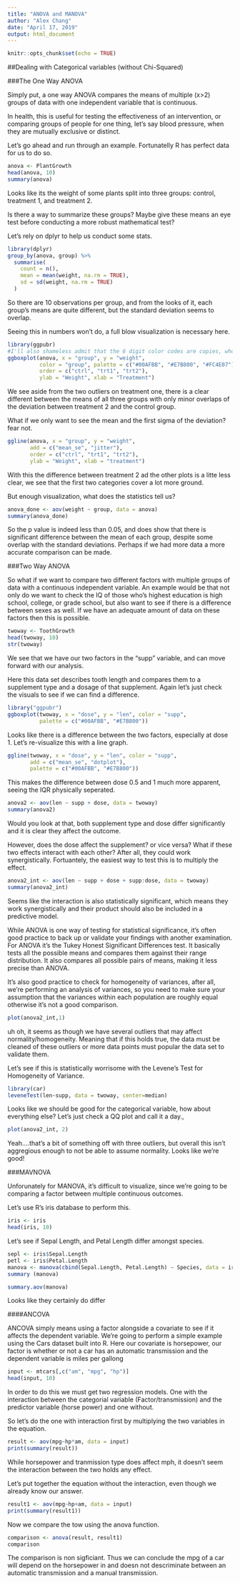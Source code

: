 ```yaml
---
title: "ANOVA and MANOVA"
author: "Alex Chang"
date: "April 17, 2019"
output: html_document
---
```


```r
knitr::opts_chunk$set(echo = TRUE)
```


##Dealing with Categorical variables (without Chi-Squared)

###The One Way ANOVA 

Simply put, a one way ANOVA compares the means of multiple (x>2) groups of data with one independent variable that is continuous.  

In health, this is useful for testing the effectiveness of an intervention, or comparing groups of people for one thing, let's say blood pressure, when they are mutually exclusive or distinct.  

Let's go ahead and run through an example.  Fortunatelly R has perfect data for us to do so. 
```r
anova <- PlantGrowth
head(anova, 10)
summary(anova)
```

Looks like its the weight of some plants split into three groups: control, treatment 1, and treatment 2.  

Is there a way to summarize these groups?  Maybe give these means an eye test before conducting a more robust mathematical test?  

Let's rely on dplyr to help us conduct some stats. 
```r
library(dplyr)
group_by(anova, group) %>%
  summarise(
    count = n(),
    mean = mean(weight, na.rm = TRUE),
    sd = sd(weight, na.rm = TRUE)
  )
```

So there are 10 observations per group, and from the looks of it, each group's means are quite different, but the standard deviation seems to overlap.  

Seeing this in numbers won't do, a full blow visualization is necessary here. 

```r
library(ggpubr)
#I'll also shameless admit that the 6 digit color codes are copies, who has time to fish out those colors anyway? 
ggboxplot(anova, x = "group", y = "weight",
          color = "group", palette = c("#00AFBB", "#E7B800", "#FC4E07"),
          order = c("ctrl", "trt1", "trt2"),
          ylab = "Weight", xlab = "Treatment")
```

We see aside from the two outliers on treatment one, there is a clear different between the means of all three groups with only minor overlaps of the deviation between treatment 2 and the control group.  

What if we only want to see the mean and the first sigma of the deviation?  fear not. 

```r
ggline(anova, x = "group", y = "weight",
       add = c("mean_se", "jitter"),
       order = c("ctrl", "trt1", "trt2"),
       ylab = "Weight", xlab = "treatment")
```

With this the difference between treatment 2 ad the other plots is a litte less clear, we see that the first two categories cover a lot more ground.  

But enough visualization, what does the statistics tell us? 

```r
anova_done <- aov(weight ~ group, data = anova)
summary(anova_done)
```

So the p value is indeed less than 0.05, and does show that there is significant difference between the mean of each group, despite some overlap with the standard deviations.  Perhaps if we had more data a more accurate comparison can be made.  


###Two Way ANOVA 

So what if we want to compare two different factors with multiple groups of data with a continuous independent variable.  An example would be that not only do we want to check the IQ of those who's highest education is high school, college, or grade school, but also want to see if there is a difference between sexes as well.  If we have an adequate amount of data on these factors then this is possible.  


```r
twoway <- ToothGrowth
head(twoway, 10)
str(twoway)
```

We see that we have our two factors in the "supp" variable, and can move forward with our analysis. 

Here this data set describes tooth length and compares them to a supplement type and a dosage of that supplement.  Again let's just check the visuals to see if we can find a difference. 

```r
library("ggpubr")
ggboxplot(twoway, x = "dose", y = "len", color = "supp",
          palette = c("#00AFBB", "#E7B800"))
```

Looks like there is a difference between the two factors, especially at dose 1.  Let's re-visualize this with a line graph. 

```r
ggline(twoway, x = "dose", y = "len", color = "supp",
       add = c("mean_se", "dotplot"),
       palette = c("#00AFBB", "#E7B800"))
```

This makes the difference between dose 0.5 and 1 much more apparent, seeing the IQR physically seperated.  

```r
anova2 <- aov(len ~ supp + dose, data = twoway)
summary(anova2)
```

Would you look at that, both supplement type and dose differ significantly and it is clear they affect the outcome.  

However, does the dose affect the supplement? or vice versa?  What if these two effects interact with each other?   After all, they could work synergistically.  Fortuantely, the easiest way to test this is to multiply the effect.  

```r
anova2_int <- aov(len ~ supp + dose + supp:dose, data = twoway)
summary(anova2_int)
```

Seems like the interaction is also statistically significant, which means they work synergistically and their product should also be included in a predictive model.  

While ANOVA is one way of testing for statistical significance, it's often good practice to back up or validate your findings with another examination.  For ANOVA it's the Tukey Honest Significant Differences test.  It basically tests all the possible means and compares them against their range distribution.  It also compares all possible pairs of means, making it less precise than ANOVA.  



It's also good practice to check for homogeneity of variances, after all, we're performing an analysis of variances, so you need to make sure your assumption that the variances within each population are roughly equal otherwise it's not a good comparison.  

```r
plot(anova2_int,1)
```
uh oh, it seems as though we have several outliers that may affect normality/homogeneity.  Meaning that if this holds true, the data must be cleaned of these outliers or more data points must popular the data set to validate them.  

Let's see if this is statistically worrisome with the Levene's Test for Homogeneity of Variance. 


```r
library(car)
leveneTest(len~supp, data = twoway, center=median)
```


Looks like we should be good for the categorical variable, how about everything else?  Let's just check a QQ plot and call it a day., 

```r
plot(anova2_int, 2)
```
Yeah....that's a bit of something off with three outliers, but overall this isn't aggregious enough to not be able to assume normality.  Looks like we're good!  

###MAVNOVA

Unforunately for MANOVA, it's difficult to visualize, since we're going to be comparing a factor between multiple continuous outcomes.  

Let's use R's iris database to perform this.  

```r
iris <- iris
head(iris, 10)
```

Let's see if Sepal Length, and Petal Length differ amongst species.  

```r
sepl <- iris$Sepal.Length
petl <- iris$Petal.Length
manova <- manova(cbind(Sepal.Length, Petal.Length) ~ Species, data = iris)
summary (manova)
```

```r
summary.aov(manova)
```

Looks like they certainly do differ  



####ANCOVA 

ANCOVA simply means using a factor alongside a covariate to see if it affects the dependent variable.  We're going to perform a simple example using the Cars dataset built into R.  Here our covariate is horsepower, our factor is whether or not a car has an automatic transmission and the dependent variable is miles per gallong 

```r
input <- mtcars[,c("am", "mpg", "hp")]
head(input, 10)
```

In order to do this we must get two regression models. One with the interaction between the categorial variable (Factor/transmission) and the predictor variable (horse power) and one without. 

So let's do the one with interaction first by multiplying the two variables in the equation. 

```r
result <- aov(mpg~hp*am, data = input)
print(summary(result))
```

While horsepower and tranmission type does affect mph, it doesn't seem the interaction between the two holds any effect.  

Let's put together the equation without the interaction, even though we already know our answer.  

```r
result1 <- aov(mpg~hp+am, data = input)
print(summary(result1))
```

Now we compare the tow using the anova function. 

```r
comparison <- anova(result, result1)
comparison
```

The comparison is non sigficiant.  Thus we can conclude the mpg of a car will depend on the horsepower in and doesn not descriminate between an automatic transmission and a manual transmission. 